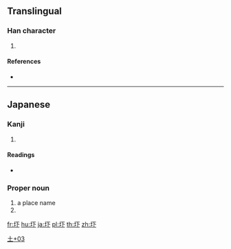 {{character info/new}}
==Translingual==

===Han character===
{{Han char|rn=32|rad=土|as=03|sn=6|four=41130|canj=GMY|ids=⿰土下}}

# {{defn|Han|sort=土03}}

====References====
* {{Han ref|kx=0224.181|dkj=04900|hdz=10418.061|uh=5737|ud=22327}}

----

==Japanese==

===Kanji===
{{ja-kanji|grade=|rs=土03}}

# {{defn|lang=ja|sort=土03}}

====Readings====
* {{ja-readings|on=|kun=[[あくつ]] (akutsu)}}

===Proper noun===
{{ja-pos|あくつ|proper}}

# a place name
# {{surname|lang=ja|sort=あくつ}}

[[Category:Japanese-only CJKV Characters|土+03]]

[[fr:圷]]
[[hu:圷]]
[[ja:圷]]
[[pl:圷]]
[[th:圷]]
[[zh:圷]]